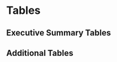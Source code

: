 \clearpage
# Tables

## Executive Summary Tables

\begingroup\fontsize{10}{11}\selectfont
\begingroup\fontsize{10}{11}\selectfont

\begin{longtable}[t]{r>{\centering\arraybackslash}p{1.83cm}>{\centering\arraybackslash}p{1.83cm}>{\centering\arraybackslash}p{1.83cm}>{\centering\arraybackslash}p{1.95cm}>{\centering\arraybackslash}p{1.83cm}}
\caption{Recent landings by fleet, total landings summed across fleets, and the total mortality including discards.\label{tab:removals}}\\
\toprule
Year & Fixed-gear & Trawl & Total Landings & Model-Estimated Total Dead Catch\\
\midrule
\endfirsthead
\caption[]{Recent landings by fleet, total landings summed across fleets, and the total mortality including discards. \textit{(continued)}}\\
\toprule
Year & Fixed-gear & Trawl & Total Landings & Model-Estimated Total Dead Catch\\
\midrule
\endhead

\endfoot
\bottomrule
\endlastfoot
2011 & 4,420.85 & 1,728.40 & 6,149.25 & 6,253.97\\
2012 & 3,670.22 & 1,514.58 & 5,184.80 & 5,283.60\\
2013 & 2,585.07 & 1,402.13 & 3,987.20 & 4,050.48\\
2014 & 2,924.26 & 1,292.20 & 4,216.46 & 4,294.90\\
2015 & 3,554.94 & 1,470.29 & 5,025.23 & 5,105.52\\
2016 & 3,829.86 & 1,475.95 & 5,305.81 & 5,401.39\\
2017 & 3,680.67 & 1,669.97 & 5,350.64 & 5,465.76\\
2018 & 3,648.68 & 1,478.26 & 5,126.94 & 5,220.22\\
2019 & 3,568.27 & 1,625.44 & 5,193.71 & 5,372.81\\
2020 & 2,660.03 & 1,102.72 & 3,762.75 & 3,882.69\\*
\end{longtable}
\endgroup{}
\endgroup{}


\begingroup\fontsize{10}{12}\selectfont
\begingroup\fontsize{10}{12}\selectfont

\begin{longtable}[t]{r>{\centering\arraybackslash}p{1.57cm}>{\centering\arraybackslash}p{1.57cm}>{\centering\arraybackslash}p{1.57cm}>{\centering\arraybackslash}p{1.57cm}>{\centering\arraybackslash}p{1.57cm}>{\centering\arraybackslash}p{1.57cm}}
\caption{Estimated recent trend in spawning biomass, the fraction unfished and the associated 95 percent intervals.}\\
\toprule
Year & Spawning Biomass (mt) & Lower Interval & Upper Interval & Fraction Unfished & Lower Interval & Upper Interval\\
\midrule
\endfirsthead
\caption[]{Estimated recent trend in spawning biomass and the fraction unfished and the 95 percent intervals. \textit{(continued)}}\\
\toprule
Year & Spawning Biomass (mt) & Lower Interval & Upper Interval & Fraction Unfished & Lower Interval & Upper Interval\\
\midrule
\endhead

\endfoot
\bottomrule
\endlastfoot
2011 & 80,351.5 & 32,648.1 & 128,054.9 & 0.48 & 0.32 & 0.63\\
2012 & 79,223.0 & 31,838.5 & 126,607.5 & 0.47 & 0.31 & 0.63\\
2013 & 79,605.1 & 32,059.9 & 127,150.3 & 0.47 & 0.31 & 0.63\\
2014 & 80,187.9 & 32,563.5 & 127,812.3 & 0.47 & 0.31 & 0.64\\
2015 & 79,676.1 & 32,447.4 & 126,904.8 & 0.47 & 0.31 & 0.63\\
2016 & 78,633.2 & 31,824.6 & 125,441.8 & 0.47 & 0.31 & 0.62\\
2017 & 79,326.7 & 31,973.0 & 126,680.6 & 0.47 & 0.31 & 0.63\\
2018 & 80,687.2 & 32,503.6 & 128,870.8 & 0.48 & 0.31 & 0.64\\
2019 & 83,925.1 & 33,936.0 & 133,914.2 & 0.50 & 0.33 & 0.67\\
2020 & 90,756.5 & 37,136.0 & 144,377.0 & 0.54 & 0.35 & 0.72\\
2021 & 97,801.9 & 40,802.4 & 154,801.4 & 0.58 & 0.38 & 0.77\\*
\end{longtable}
\endgroup{}
\endgroup{}

\clearpage

\newpage

\blandscape

\begingroup\fontsize{8}{9}\selectfont
\begingroup\fontsize{8}{9}\selectfont

\begin{longtable}[t]{r>{\centering\arraybackslash}p{1.1cm}>{\centering\arraybackslash}p{1.1cm}>{\centering\arraybackslash}p{1.12cm}>{\centering\arraybackslash}p{1.1cm}>{\centering\arraybackslash}p{1.1cm}>{\centering\arraybackslash}p{0.92cm}>{\centering\arraybackslash}p{1.1cm}>{\centering\arraybackslash}p{1.1cm}>{\centering\arraybackslash}p{1.25cm}>{\centering\arraybackslash}p{1.25cm}>{\centering\arraybackslash}p{1.25cm}}
\caption{\label{tab:summaryES}Summary of recent estimates and managment quantities.}\\
\toprule
Quantity & 2011 & 2012 & 2013 & 2014 & 2015 & 2016 & 2017 & 2018 & 2019 & 2020 & 2021\\
\midrule
\endfirsthead
\caption[]{Summary of recent estimates and managment quantities. \textit{(continued)}}\\
\toprule
Quantity & 2011 & 2012 & 2013 & 2014 & 2015 & 2016 & 2017 & 2018 & 2019 & 2020 & 2021\\
\midrule
\endhead

\endfoot
\bottomrule
\endlastfoot
OFL & 8,808 & 8,623 & 6,621 & 7,158 & 7,857 & 8,526 & 8,050 & 8,239 & 8,489 & 8,648 & 9,402\\
ACL & 6,813 & 6,605 & 5,451 & 5,909 & 6,512 & 7,121 & 7,117 & 7,419 & 7,750 & 7,896 & 8,791\\
Total Catch & 6,149.25 & 5,184.80 & 3,987.20 & 4,216.46 & 5,025.23 & 5,305.81 & 5,350.64 & 5,126.94 & 5,193.71 & 3762.75 &  \\ 
Total Dead & 6,253.97 & 5,283.60 & 4,050.48 & 4,294.90 & 5,105.52 & 5,401.39 & 5,465.76 & 5,220.22 & 5,372.81 & 3,882.69 &  \\ 
(1-SPR)/(1-SPR\_45\%) & 0.97 & 0.75 & 0.61 & 0.61 & 0.71 & 0.76 & 0.68 & 0.66 & 0.62 & 0.40 &  \\ 
Exploitation Rate & 0.03 & 0.02 & 0.02 & 0.02 & 0.02 & 0.03 & 0.02 & 0.02 & 0.02 & 0.01 &  \\ 
Age 4+ Biomass (mt) & 197,753 & 219,764 & 210,986 & 214,890 & 210,057 & 200,261 & 218,814 & 214,801 & 220,274 & 261,038 & 375,550 \\ 
Spawning Biomass (mt) & 80,352 & 79,223 & 79,605 & 80,188 & 79,676 & 78,633 & 79,327 & 80,687 & 83,925 & 90,757 & 97,802 \\ 
\textit{Lower Interval}& 32,648 & 31,839 & 32,060 & 32,564 & 32,447 & 31,825 & 31,973 & 32,504 & 33,936 & 37,136 & 40,802 \\ 
\textit{Upper Interval} & 128,055 & 126,607 & 127,150 & 127,812 & 126,905 & 125,442 & 126,681 & 128,871 & 133,914 & 144,377 & 154,801 \\ 
Recruits & 6,445.91 & 2,759.31 & 34,307.6 & 6,708.58 & 18,010.90 & 55,594.50 & 10,688.70 & 8,151.38 & 6,274.11 & 12,455.30 & 15,207.70\\
\textit{Lower Interval} & 4,178.80 & 1,354.63 & 26,613.44 & 4,305.72 & 12,988.99 & 42,481.78 & 6,368.27 & 3,745.37 & 536.41 & 944.73 & 978.10\\
\textit{Upper Interval} & 9,942.98 & 5,620.57 & 44,226.2 & 10,452.37 & 24,974.42 & 72,754.68 & 17,940.25 & 17,740.57 & 73,384.74 & 164,209.86 & \space 236,453.47\\
Fraction Unfished & 0.48 & 0.47 & 0.47 & 0.47 & 0.47 & 0.47 & 0.47 & 0.48 & 0.50 & 0.54 & 0.58 \\ 
\textit{Lower Interval} & 0.32 & 0.31 &  0.31 &  0.31 &  0.31  & 0.31 & 0.31 &  0.31 & 0.33 & 0.35 & 0.38 \\
\textit{Upper Interval}  & 0.63 & 0.63 & 0.63 & 0.64 & 0.63 & 0.62 & 0.63 & 0.64 & 0.67 & 0.72 & 0.77 \\*

\end{longtable}
\endgroup{}
\endgroup{}

\clearpage
\elandscape

\newpage

\begingroup\fontsize{9}{10}\selectfont
\begingroup\fontsize{9}{10}\selectfont

\begin{longtable}[t]{r>{\centering\arraybackslash}p{2.5cm}>{\centering\arraybackslash}p{2.5cm}>{\centering\arraybackslash}p{1.2cm}>{\centering\arraybackslash}p{2.5cm}>{\centering\arraybackslash}p{1.2cm}>{\centering\arraybackslash}p{2cm}>{\centering\arraybackslash}p{1.2cm}}
\caption{\label{tab:exploitES}Estimates of total dead catch (mt), relative 1-spawning potential ratio (SPR; 1-SPR/1-SPRTarget=0.45\%), and exploitation rate (catch/biomass of age-4+) from the base model. Approximate
95\% intervals follow in parentheses.}\\

\toprule
Year & Model-Estimated Total Dead Catch & Rel 1-SPR & Interval  & Exploitation Rate & Interval \\
\midrule
\endfirsthead
\caption[]{Estimated recent trend in age-0 recruitment (1000s), and recruitment deviations and the 95 percent intervals. \textit{(continued)}}\\
\toprule
Year & Model-Estimated Total Dead Catch & Rel 1-SPR & Interval  & Exploitation Rate &  Interval \\
\midrule
\endhead

\endfoot
\bottomrule
\endlastfoot
2011 & 6,253.97 & 0.97 & 0.60–1.34 & 0.0316 & 0.0138–0.0494\\
2012 & 5,283.60 & 0.75 & 0.41–1.09 & 0.0240 & 0.0106–0.0375\\
2013 & 4,050.48 & 0.61 & 0.31–0.92 & 0.0192 & 0.0084–0.0300\\
2014 & 4,294.90 & 0.61 & 0.30–0.92 & 0.0200 & 0.0088–0.0311\\
2015 & 5,105.52 & 0.71 & 0.37–1.05 & 0.0243 & 0.0108–0.0379\\
2016 & 5,401.39 & 0.76 & 0.41–1.10 & 0.0270 & 0.0119–0.0421\\
2017 & 5,465.76 & 0.68 & 0.36–1.01 & 0.0250 & 0.0110–0.0389\\
2018 & 5,220.22 & 0.66 & 0.34–0.98 & 0.0243 & 0.0107–0.0379\\
2019 & 5,372.81 & 0.62 & 0.31–0.92 & 0.0244 & 0.0107–0.0381\\
2020 & 3,882.69 & 0.40 & 0.18–0.63 & 0.0149 & 0.0066–0.0231\\*
\end{longtable}
\endgroup{}
\endgroup{}

\begingroup\fontsize{10}{11}\selectfont
\begingroup\fontsize{10}{11}\selectfont

\begin{longtable}[t]{r>{\centering\arraybackslash}p{1.57cm}>{\centering\arraybackslash}p{1.57cm}>{\centering\arraybackslash}p{1.57cm}>{\centering\arraybackslash}p{1.57cm}>{\centering\arraybackslash}p{1.57cm}>{\centering\arraybackslash}p{1.57cm}}
\caption{\label{tab:recrES}Estimated recent trend in Recruitment and recruitment deviations and the 95 percent intervals.}\\
\toprule
Year &Recruitment & Lower Interval & Upper Interval & Recruitment Deviations & Lower Interval & Upper Interval\\
\midrule
\endfirsthead
\caption[]{Estimated recent trend in age-0 recruitment (1000s), and recruitment deviations and the 95 percent intervals. \textit{(continued)}}\\
\toprule
Year & Recruitment & Lower Interval & Upper Interval & Recruitment Deviations & Lower Interval & Upper Interval\\
\midrule
\endhead

\endfoot
\bottomrule
\endlastfoot
2011 & 6,445.91 & 4,178.8 & 9,942.98 & 0.0896 & -0.3438 & 0.5231\\
2012 & 2,759.31 & 1,354.63 & 5,620.57 & -0.756 & -1.4674 & -0.0445\\
2013 & 34,307.60 & 26,613.44 & 44,226.2 & 1.7635 & 1.5095 & 2.0174\\
2014 & 6,708.58 & 4,305.72 & 10,452.37 & 0.13 & -0.3134 & 0.5734\\
2015 & 18,010.90 & 12,988.99 & 24,974.42 & 1.1189 & 0.792 & 1.4458\\
2016 & 55,594.50 & 42,481.78 & 72,754.68 & 2.2487 & 1.9797 & 2.5177\\
2017 & 10,688.70 & 6,368.27 & 17,940.25 & 0.598 & 0.0801 & 1.1158\\
2018 & 8,151.38 & 3,745.37 & 17,740.57 & 0.3235 & -0.4541 & 1.1012\\
2019 & 6,274.11 & 536.41 & 73,384.74 & 0.054 & -2.4053 & 2.5133\\
2020 & 12,455.30 & 944.73 & 164,209.86 & -0.1864 & -2.7654 & 2.3926\\
2021 & 15,207.70 & 978.10 & 236,453.47 & 0 & -2.7439 & 2.7439\\*
\end{longtable}
\endgroup{}
\endgroup{}
\clearpage
\begingroup\fontsize{10}{12}\selectfont
\begingroup\fontsize{10}{12}\selectfont


\begin{longtable}[t]{r>{\centering\arraybackslash}p{1.83cm}>{\centering\arraybackslash}p{1.83cm}>{\centering\arraybackslash}p{1.83cm}>{\centering\arraybackslash}p{1.83cm}>{\centering\arraybackslash}p{1.83cm}}
\caption{\label{tab:manageES} Recent trend in the overfishing limits (OFL), the annual catch limits (ACLs), the total landings, and model-estimated total dead catch ("total mortality", mt). Note that the Acceptable Biological Catches (ABCs) and ACLs are equal because the stock is estimated to be above 40\% of the unfished spawning biomass, and the PFMC has not seen fit to lower the ACLs for other reasons.}\\
\toprule
Year & OFL & ACL & Landings & Total Mortality\\
\midrule
\endfirsthead
\caption[]{Recent trend in the overfishing limits (OFL), the acceptable biological catches (ABC \textit{(continued)}}\\
\toprule
Year & OFL & ACL & Landings & Total Mortality\\
\midrule
\endhead

\endfoot
\bottomrule
\endlastfoot
2011 & 8,808 & 6,813 & 6,149.25 & 6,253.97\\
2012 & 8,623 & 6,605 & 5,184.80 & 5,283.60\\
2013 & 6,621 & 5,451 & 3,987.20 & 4,050.48\\
2014 & 7,158 & 5,909 & 4,216.46 & 4,294.90\\
2015 & 7,857 & 6,512 & 5,025.23 & 5,105.52\\
2016 & 8,526 & 7,121 & 5,305.81 & 5,401.39\\
2017 & 8,050 & 7,117 & 5,350.64 & 5,465.76\\
2018 & 8,239 & 7,419 & 5,126.94 & 5,220.22\\
2019 & 8,489 & 7,750 & 5,193.71 & 5,372.81\\
2020 & 8,648 & 7,896  & 3,762.75 & 3,882.69\\*
2021 & 9,402 & 8,791 &  - & -\\*
2022 & 9,005 & 8,375 &  - & -\\*
\end{longtable}
\endgroup{}
\endgroup{}


\begingroup\fontsize{10}{12}\selectfont
\begingroup\fontsize{10}{12}\selectfont

\begin{longtable}[t]{r>{\centering\arraybackslash}p{1.83cm}>{\centering\arraybackslash}p{1.83cm}>{\centering\arraybackslash}p{1.83cm}>{\centering\arraybackslash}p{1.83cm}>{\centering\arraybackslash}p{1.83cm}}
\caption{\label{tab:projectionES}Projections of potential OFLs (mt), ABCs (mt), estimated spawning biomass and fraction unfished. The total catches in 2021 and 2022 were set at the PFMC Groundfish Management Team requested values of 7,405 mt for 2021 and 7,055 mt for 2022 which are about 20\% lower than the ACL = ABC for those years; see Table \ref{tab:manageES} for GMT-defined ACLs and OFLs in 2021 and 2022.}\\
\toprule
Year & Predicted OFL (mt) & \textit{Catches} (2021-22) or ABCs (2023+) (mt)  & Age 4+ Biomass (mt) & Spawning Biomass (mt) & Fraction Unfished\\
\midrule
\endfirsthead
\caption[]{Projections of potential OFLs (mt), ABCs (mt), estimated spawning biomass and fraction unfished. \textit{(continued)}}\\
\toprule
Year & Predicted OFL (mt) & \textit{Catches} (2021-22) or ABCs (2023+) (mt) & Age 4+ Biomass (mt) & Spawning Biomass (mt) & Fraction Unfished\\
\midrule
\endhead

\endfoot
\bottomrule
\endlastfoot
2021 & - &  \textit{7,405.00} & 265,655 & 97,801.9 & 0.58\\
2022 & - &  \textit{7,055.00} & 261,481 & 99,956.5 & 0.59\\
2023 & 11,577.1 & 10,824.6 & 253540 & 99,449.9 & 0.59\\
2024 & 10,669.8 & 9,922.9 & 246090 & 95,943.8 & 0.57\\
2025 & 10,120.6 & 9,371.7 & 241976 & 93,063.3 & 0.55\\
2026 & 9,837.4 & 9,070.1 & 238823 & 90,925.0 & 0.54\\
2027 & 9,742.3 & 8,933.7 & 236280 & 89,290.8 & 0.53\\
2028 & 9,735.2 & 8,888.3 & 234037 & 87,941.5 & 0.52\\
2029 & 9,747.2 & 8,860.2 & 231955 & 86,743.8 & 0.51\\
2030 & 9,746.0 & 8,810.4 & 229993 & 85,644.5 & 0.51\\
2031 & 9,725.9 & 8,753.3 & 228162 & 84,634.2 & 0.50\\
2032 & 9,691.9 & 8,684.0 & 226462 & 83,707.8 & 0.50\\*
\end{longtable}
\endgroup{}
\endgroup{}

\begingroup\fontsize{9}{11}\selectfont
\begingroup\fontsize{9}{11}\selectfont
\begin{longtable}{lll|ll|ll|ll}
\caption{Decision table of 12-year projections of spawning stock biomass (SSB) and \% unfished (depletion) for alternative states of nature (columns) and management options (rows) beginning in 2021. Low and high states of nature are based on the 2021 SSB $\pm$ 1.15$\cdot$base model SSB standard deviation and the resulting unfished recruitment was used for the projections. Results are conditioned on the 2021 and 2022 catches, provided by the Pacific Fisheries Management Council Groundfish Management Team (GMT), being achieved exactly. The alternative catch streams are based on the GMT's requested P$^*$ values of 0.35 and 0.40. Note that values for the agreed-upon buffer level of P* = 0.45 is presented as the third row of the decision table as it represents the highest exploitation level among the three catch streams. Catches are total dead biomass, i.e., dead discard plus catch.} \\ 
  \hline
&Year&Total& \multicolumn{2}{c}{Low state (0.25)} & \multicolumn{2}{c}{Base (0.5)} & \multicolumn{2}{c}{High state (0.25)} \\
scenario & &catch& SSB & Depletion & SSB & Depletion & SSB & Depletion \\  
\hline \endfirsthead
\multicolumn{9}{l}{\footnotesize Decision table continued from previous page.} \\
\hline \endhead
\hline
\multicolumn{9}{l}{\footnotesize Continued on next page.} \\
\endfoot
\endlastfoot
\hline
P$^*$=0.35
& 2021 & 7,405 & 64,916 & 0.51 & 97,802& 0.58 & 131,513 & 0.63 \\ 
&  2022 & 7,055 & 66,222 & 0.52 & 99,957 & 0.59 & 134,550 & 0.65 \\ 
&  2023 & 9,412 & 65,396 & 0.51 & 99,450 & 0.59 & 134,266 & 0.64 \\ 
&  2024 & 8,608 & 62,150 & 0.49 & 96,661 & 0.57 & 131,626 & 0.63 \\ 
&  2025 & 8,101 & 59,177 & 0.46 & 94,436 & 0.56 & 129,680 & 0.62 \\ 
&  2026 & 7,796 & 56,750 & 0.44 & 92,909 & 0.55 & 128,548 & 0.62 \\ 
&  2027 & 7,649 & 54,732 & 0.43 & 91,867 & 0.54 & 127,974 & 0.61 \\ 
&  2028 & 7,570 & 52,951 & 0.41 & 91,099 & 0.54 & 127,714 & 0.61 \\ 
&  2029 & 7,504 & 51,310 & 0.40 & 90,483 & 0.54 & 127,626 & 0.61 \\ 
&  2030 & 7,437 & 49,770 & 0.39 & 89,967 & 0.53 & 127,646 & 0.61 \\ 
&  2031 & 7,342 & 48,316 & 0.38 & 89,530 & 0.53 & 127,742 & 0.61 \\ 
&  2032 & 7,247 & 46,956 & 0.37 & 89,175 & 0.53 & 127,911 & 0.61 \\ 
\hline
P$^*$=0.40
&  2021 & 7,405 & 64,916 & 0.51 & 97,802 & 0.58 & 131,513 & 0.63 \\ 
&  2022 & 7,055 & 66,222 & 0.52 & 99,957 & 0.59 & 134,550 & 0.65 \\ 
& 2023 & 10,107 & 65,396 & 0.51 & 99,450 & 0.59 & 134,266 & 0.64 \\ 
&  2024 & 9,252 & 61,794 & 0.48 & 96,308 & 0.57 & 131,273 & 0.63 \\ 
&  2025 & 8,722 & 58,494 & 0.46 & 93,761 & 0.56 & 129,004 & 0.62 \\ 
& 2026 & 8,421 & 55,765 & 0.44 & 91,935 & 0.54 & 127,568 & 0.61 \\ 
& 2027 & 8,282 & 53,451 & 0.42 & 90,602 & 0.54 & 126,699 & 0.61 \\ 
& 2028 & 8,218 & 51,380 & 0.40 & 89,546 & 0.53 & 126,149 & 0.60 \\
& 2029 & 8,168 & 49,449 & 0.39 & 88,643 & 0.52 & 125,774 & 0.60 \\ 
& 2030 & 8,117 & 47,616 & 0.37 & 87,840 & 0.52 & 125,509 & 0.60 \\ 
& 2031 & 8,039 & 45,869 & 0.36 & 87,117 & 0.52 & 125,324 & 0.60 \\ 
& 2032 & 7,950 & 44,214 & 0.35 & 86,479 & 0.51 & 125,215 & 0.60 \\
\hline
P$^*$=0.45
& 2021 & 7,405 & 64,916 & 0.51 & 97,802 & 0.58 & 131,513 & 0.63 \\ 
& 2022 & 7,055 & 66,222 & 0.52 & 99,957 & 0.59 & 134,550 & 0.65 \\ 
& 2023 & 10,825 & 65,396 & 0.51 & 99,450 & 0.59 & 134,266 & 0.64 \\ 
& 2024 & 9,923 & 61,426 & 0.48 & 95,935 & 0.57 & 130,908 & 0.63 \\ 
& 2025 & 9,372 & 57,787 & 0.45 & 93,014 & 0.55 & 128,302 & 0.62 \\ 
&  2026 & 9,070 & 54,742 & 0.43 & 90,821 & 0.54 & 126,550 & 0.61 \\ 
& 2027 & 8,934 & 52,126 & 0.41 & 89,130 & 0.53 & 125,375 & 0.60 \\ 
&  2028 & 8,888 & 49,760 & 0.39 & 87,727 & 0.52 & 124,528 & 0.60 \\ 
& 2029 & 8,860 & 47,532 & 0.37 & 86,483 & 0.51 & 123,858 & 0.59 \\ 
& 2030 & 8,810 & 45,402 & 0.36 & 85,346 & 0.51 & 123,298 & 0.59 \\ 
&  2031 & 8,753 & 43,364 & 0.34 & 84,304 & 0.50 & 122,829 & 0.59 \\ 
& 2032 & 8,684 & 41,415 & 0.32 & 83,351 & 0.49 & 122,438 & 0.59 \\ 
   \hline
\end{longtable}
\endgroup{}
\endgroup{}


## Additional Tables

\begingroup\fontsize{10}{12}\selectfont
\begingroup\fontsize{10}{12}\selectfont

\begin{longtable}[t]{r>{\centering\arraybackslash}p{1.83cm}>{\centering\arraybackslash}p{1.83cm}>{\centering\arraybackslash}p{1.83cm}>{\centering\arraybackslash}p{1.83cm}>{\centering\arraybackslash}p{1.83cm}}
\caption{\label{tab:bridgelike}Comparison of likelihoods by type across bridged model runs.}\\
\toprule
Label & 2019 benchmark (v3.30.09) & 2019 benchmark (v3.30.16), estimate & 2019 benchmark (v3.30.16), fix M \& 2 Selex Pars \\ 
\\\midrule
\endfirsthead
\caption[]{Comparison of likelihoods by type across bridged model runs.}\\
\toprule
Label & 2019 benchmark (v3.30.09) & 2019 benchmark (v3.30.16), estimate & 2019 benchmark (v3.30.16), fix M \& 2 Selex Pars \\ 
\midrule
\endhead
\hline

\endfoot
\bottomrule
\endlastfoot
TOTAL\_like & 3306.51 & 3306.81 & 3306.51 \\ 
Survey\_like & -4.99 & -4.41 & -4.99 \\ 
Length\_comp\_like & 334.59 & 334.63 & 334.59 \\ 
Age\_comp\_like & 2995.95 & 2995.88 & 2995.95 \\ 
Parm\_priors\_like & 0.45 & 0.47 & 0.45 \\*
\end{longtable}
\endgroup{}
\endgroup{}



\begingroup\fontsize{10}{12}\selectfont
\begingroup\fontsize{10}{12}\selectfont

\begin{longtable}[t]{r>{\centering\arraybackslash}p{2cm}}
\caption{\label{tab:likes}Likelihood components by source for the base update assessment model.}\\
\toprule
Label & Total\\
\midrule
\endfirsthead
\caption[]{Likelihood components by source in the base model. \textit{(continued)}}\\
\toprule
Label & Total\\
\midrule
\endhead

\endfoot
\bottomrule
\endlastfoot
TOTAL & 3432.67\\
Catch & 0.00\\
Equil catch & 0.00\\
Survey & -18.74\\
Discard & -77.89\\
Mean body wt & -23.40\\
Length comp & 140.35\\
Age comp & 3376.93\\
Recruitment & 35.14\\
InitEQ Regime & 0.00\\
Forecast Recruitment & 0.00\\
Parm priors & 0.28\\
Parm devs & 0.00\\
Crash Pen & 0.00\\*
\end{longtable}
\endgroup{}
\endgroup{}



\begin{table}[H]
\caption{Time-varying retention and selectivity parameters included in the base model based on key events and management history (See Management appendix of Haltuch et al. (2019)).}
\label{tab:tvretentionslxdates}
\begin{tabular}{lllll}
\hline
\multicolumn{2}{c}{Fixed-gear retention}&\multicolumn{2}{c}{Trawl retention}&Reason\\
\hline
Start year & End year & Start year & End year & Reason \\
\hline
1942 & 1946 & 1942 & 1946 & WWII, full retention \\
1947 & 1996 & 1947 & 1981 & Post-war fishery development \\
1997 & 2010 & 1982 & 2010 & Management trip limits \\
2011 & 2018 & 2011 & 2018 & Catch shares \\
2019 & 2020 & 2019 & 2020 & Influx of smaller fish and higher discarding \\
\hline
\multicolumn{2}{c}{Fixed-gear selectivity}&\multicolumn{2}{c}{Trawl selectivity}&Reason\\
\hline
1997 & 2002 & 1982 & 2002 & Management trip limits \\
2003 & 2010 & 2003 & 2010 & Rockfish conservation area \\
2011 & 2018 & 2011 & 2018 & Catch shares \\
\hline
\end{tabular}
\end{table}





\begingroup\fontsize{10}{12}\selectfont
\begingroup\fontsize{10}{12}\selectfont

\begin{longtable}[t]{r>{\centering\arraybackslash}p{1.83cm}>{\centering\arraybackslash}p{1.83cm}>{\centering\arraybackslash}p{1.83cm}>{\centering\arraybackslash}p{1.83cm}>{\centering\arraybackslash}p{1.83cm}}
\caption{\label{tab:basepars}Stock-recruitment, mortality, growth and catchability parameter estimates with their ~95\% interval from the base model.}\\
\toprule
Label & Estimate & Lower 5\% & Upper 95\%\\\midrule
\endfirsthead
\caption[]{Stock-recruitment, mortality, growth and catchability parameter estimates with their ~95\% interval from the base model. \textit{(continued)}
}\\
\toprule
Label & Estimate & Lower 5\% & Upper 95\%\\
\midrule
\endhead

\endfoot
\bottomrule
\endlastfoot
NatM\_p\_1\_Fem\_GP\_1 & 0.0726 & 0.0568 & 0.0883 \\ 
L\_at\_Amin\_Fem\_GP\_1 & 25.7200 & 24.8300 & 26.6100 \\ 
L\_at\_Amax\_Fem\_GP\_1 & 62.4600 & 61.2200 & 63.7000 \\ 
VonBert\_K\_Fem\_GP\_1 & 0.3433 & 0.3145 & 0.3721 \\ 
CV\_young\_Fem\_GP\_1 & 0.0573 & 0.0437 & 0.0708 \\ 
CV\_old\_Fem\_GP\_1 & 0.1095 & 0.1017 & 0.1173 \\ 
Wtlen\_1\_Fem\_GP\_1 & 0.0000 &  &  \\ 
Wtlen\_2\_Fem\_GP\_1 & 3.2730 &  &  \\ 
Mat50\%\_Fem\_GP\_1 & 55.1900 &  &  \\ 
Mat\_slope\_Fem\_GP\_1 & -0.4210 &  &  \\ 
Eggs/kg\_inter\_Fem\_GP\_1 & 1.0000 &  &  \\ 
Eggs/kg\_slope\_wt\_Fem\_GP\_1 & 0.0000 &  &  \\ 
NatM\_p\_1\_Mal\_GP\_1 & 0.0605 & 0.0496 & 0.0713 \\ 
L\_at\_Amin\_Mal\_GP\_1 & 26.9300 & 25.9200 & 27.9300 \\ 
L\_at\_Amax\_Mal\_GP\_1 & 56.6200 & 55.9900 & 57.2500 \\ 
VonBert\_K\_Mal\_GP\_1 & 0.3713 & 0.3442 & 0.3984 \\ 
CV\_young\_Mal\_GP\_1 & 0.0749 & 0.0620 & 0.0878 \\ 
CV\_old\_Mal\_GP\_1 & 0.0784 & 0.0730 & 0.0838 \\ 
Wtlen\_1\_Mal\_GP\_1 & 0.0000 &  &  \\ 
Wtlen\_2\_Mal\_GP\_1 & 3.2700 &  &  \\ 
CohortGrowDev & 1.0000 &  &  \\ 
FracFemale\_GP\_1 & 0.5000 &  &  \\ 
SR\_LN(R0) & 9.7050 & 9.1060 & 10.3000 \\ 
Q\_base\_ENV(4) & 0.0861 & 0.0352 & 0.1371 \\ 
Q\_extraSD\_ENV(4) & 0.3093 & 0.1987 & 0.4200 \\ 
LnQ\_base\_AKSHLF(5) & 0.3251 & -0.2136 & 0.8638 \\ 
Q\_extraSD\_AKSHLF(5) & 0.1785 & 0.0436 & 0.3134 \\ 
Q\_extraSD\_AKSLP(6) & 0.0362 & -0.0384 & 0.1107 \\ 
Q\_extraSD\_NWSLP(7) & 0.1623 & 0.0010 & 0.3236 \\ 
LnQ\_base\_AKSHLF(5)\_BLK1repl\_1995 & -0.0716 & -0.6238 & 0.4805 \\* 
\end{longtable}
\endgroup{}
\endgroup{}


\begingroup\fontsize{10}{12}\selectfont
\begingroup\fontsize{10}{12}\selectfont

\begin{longtable}[t]{r>{\centering\arraybackslash}p{1.83cm}>{\centering\arraybackslash}p{1.83cm}>{\centering\arraybackslash}p{1.83cm}>{\centering\arraybackslash}p{1.83cm}>{\centering\arraybackslash}p{1.83cm}}
\caption{\label{tab:ssh-input} Input sea-surface height index and standard error.}\\
\toprule
Year & Input SSH Index & Std. Error \\\midrule
\endfirsthead
\caption[]{Input sea-surface height index and standard error. \textit{(continued)}
}\\
\toprule
Year & Input SSH Index & Std. Error\\
\midrule
\endhead

\endfoot
\bottomrule
\endlastfoot  
  
1925 & -0.69 & 1.03 \\ 
  1926 & -0.01 & 1.04 \\ 
  1927 & -0.86 & 1.14 \\ 
  1928 & -1.29 & 1.20 \\ 
  1929 & -0.10 & 1.10 \\ 
  1930 & 0.07 & 1.04 \\ 
  1931 & -0.18 & 1.12 \\ 
  1932 & -1.37 & 1.28 \\ 
  1933 & -0.54 & 0.92 \\ 
  1934 & -0.39 & 0.80 \\ 
  1935 & 1.09 & 0.37 \\ 
  1936 & -1.33 & 0.59 \\ 
  1937 & -1.25 & 0.67 \\ 
  1938 & 1.44 & 0.45 \\ 
  1939 & 1.18 & 0.44 \\ 
  1940 & 0.53 & 0.32 \\ 
  1941 & -0.81 & 0.73 \\ 
  1942 & -0.69 & 0.72 \\ 
  1943 & -0.06 & 0.47 \\ 
  1944 & 0.00 & 0.38 \\ 
  1945 & 0.75 & 0.51 \\ 
  1946 & -0.71 & 0.52 \\ 
  1947 & -0.30 & 0.47 \\ 
  1948 & -2.96 & 1.14 \\ 
  1949 & 0.06 & 0.46 \\ 
  1950 & 0.33 & 0.38 \\ 
  1951 & -0.09 & 0.81 \\ 
  1952 & 0.77 & 0.39 \\ 
  1953 & -0.68 & 0.47 \\ 
  1954 & -0.04 & 0.43 \\ 
  1955 & 0.84 & 0.37 \\ 
  1956 & 0.22 & 0.39 \\ 
  1957 & 0.09 & 0.55 \\ 
  1958 & -0.96 & 0.77 \\ 
  1959 & 0.23 & 0.47 \\ 
  1960 & -1.29 & 0.64 \\ 
  1961 & -0.64 & 0.52 \\ 
  1962 & 0.17 & 0.45 \\ 
  1963 & -1.55 & 0.72 \\ 
  1964 & 1.46 & 0.89 \\ 
  1965 & 0.20 & 0.32 \\ 
  1966 & 2.21 & 0.55 \\ 
  1967 & -0.75 & 0.44 \\ 
  1968 & 1.06 & 0.43 \\ 
  1969 & -1.76 & 0.79 \\ 
  1970 & 1.55 & 0.69 \\ 
  1971 & -0.92 & 0.47 \\ 
  1972 & -0.39 & 0.37 \\ 
  1973 & 1.95 & 0.75 \\ 
  1974 & 0.07 & 0.22 \\ 
  1975 & 1.75 & 0.67 \\ 
  1976 & 0.83 & 0.22 \\ 
  1977 & 0.93 & 0.62 \\ 
  1978 & 0.03 & 0.28 \\ 
  1979 & 1.08 & 0.33 \\ 
  1980 & -0.11 & 0.22 \\ 
  1981 & 0.54 & 0.22 \\ 
  1982 & 0.24 & 0.26 \\ 
  1983 & -0.09 & 0.91 \\ 
  1984 & 0.07 & 0.38 \\ 
  1985 & 0.84 & 0.25 \\ 
  1986 & 0.50 & 0.19 \\ 
  1987 & 0.97 & 0.22 \\ 
  1988 & -0.48 & 0.38 \\ 
  1989 & 0.19 & 0.22 \\ 
  1990 & 0.25 & 0.16 \\ 
  1991 & 1.16 & 0.57 \\ 
  1992 & -0.15 & 0.61 \\ 
  1993 & -3.16 & 1.34 \\ 
  1994 & -0.18 & 0.28 \\ 
  1995 & -0.32 & 0.31 \\ 
  1996 & -0.55 & 0.28 \\ 
  1997 & -1.20 & 0.70 \\ 
  1998 & -0.48 & 0.36 \\ 
  1999 & 1.29 & 0.54 \\ 
  2000 & -0.25 & 0.23 \\ 
  2001 & 1.53 & 0.54 \\ 
  2002 & 1.67 & 0.78 \\ 
  2003 & -0.93 & 0.38 \\ 
  2004 & -0.17 & 0.21 \\ 
  2005 & -1.82 & 0.67 \\ 
  2006 & -0.63 & 0.47 \\ 
  2007 & 0.84 & 0.60 \\ 
  2008 & 1.53 & 0.52 \\ 
  2009 & 0.68 & 0.27 \\ 
  2010 & -0.97 & 0.38 \\ 
  2011 & -0.48 & 0.30 \\ 
  2012 & -1.07 & 0.50 \\ 
  2013 & 1.27 & 0.33 \\ 
  2014 & -0.15 & 0.63 \\ 
  2015 & 1.07 & 0.48 \\ 
  2016 & 0.82 & 0.21 \\ 
  2017 & -1.06 & 0.68 \\ 
  2018 & 0.30 & 0.17 \\ 
  2019 & 0.40 & 0.36 \\ 
  2020 & -0.17 & 0.30 \\*
\end{longtable}
\endgroup{}
\endgroup{}

\begingroup\fontsize{10}{12}\selectfont
\begingroup\fontsize{10}{12}\selectfont

\begin{longtable}[t]{r>{\centering\arraybackslash}p{1.83cm}>{\centering\arraybackslash}p{1.83cm}>{\centering\arraybackslash}p{1.83cm}>{\centering\arraybackslash}p{1.83cm}>{\centering\arraybackslash}p{1.83cm}}
\caption{\label{tab:selparest}Estimated selectivity parameters from the base model.}\\
\toprule
Label & Estimate\\\midrule
\endfirsthead
\caption[]{Estimated selectivity parameters from the base model. \textit{(continued)}}\\
\toprule
Label & Estimate\\
\midrule
\endhead

\endfoot
\bottomrule
\endlastfoot
Retain-L-infl-FIX(1) & 41.00 \\ 
Retain-L-width-FIX(1) & 6.01 \\ 
Retain-L-asymptote-logit-FIX(1) & 10.00 \\ 
Retain-L-maleoffset-FIX(1) & 0.00 \\ 
Retain-L-infl-TWL(3) & 41.00 \\ 
Retain-L-width-TWL(3) & 2.90 \\ 
Retain-L-asymptote-logit-TWL(3) & 10.00 \\ 
Retain-L-maleoffset-TWL(3) & 0.00 \\ 
Age-DblN-peak-FIX(1) & 5.00 \\ 
Age-DblN-top-logit-FIX(1) & -4.00 \\ 
Age-DblN-ascend-se-FIX(1) & 0.19 \\ 
Age-DblN-descend-se-FIX(1) & 2.84 \\ 
Age-DblN-start-logit-FIX(1) & -5.00 \\ 
Age-DblN-end-logit-FIX(1) & -1.50 \\ 
AgeSel-1MaleDogleg-FIX & 0.00 \\ 
AgeSel-1MaleatZero-FIX & 0.06 \\ 
AgeSel-1MaleatDogleg-FIX & -0.84 \\ 
AgeSel-1MaleatMaxage-FIX & -1.31 \\ 
Age-DblN-peak-TWL(3) & 1.00 \\ 
Age-DblN-top-logit-TWL(3) & -4.00 \\ 
Age-DblN-ascend-se-TWL(3) & -2.40 \\ 
Age-DblN-descend-se-TWL(3) & -9.00 \\ 
Age-DblN-start-logit-TWL(3) & -4.03 \\ 
Age-DblN-end-logit-TWL(3) & -1.60 \\ 
Age-DblN-peak-AKSHLF(5) & 1.00 \\ 
Age-DblN-top-logit-AKSHLF(5) & -4.00 \\ 
Age-DblN-ascend-se-AKSHLF(5) & -9.74 \\ 
Age-DblN-descend-se-AKSHLF(5) & -1.01 \\ 
Age-DblN-start-logit-AKSHLF(5) & -2.50 \\ 
Age-DblN-end-logit-AKSHLF(5) & -3.86 \\ 
AgeSel-5MaleDogleg-AKSHLF & 0.00 \\ 
AgeSel-5MaleatZero-AKSHLF & -0.54 \\ 
AgeSel-5MaleatDogleg-AKSHLF & -0.17 \\ 
AgeSel-5MaleatMaxage-AKSHLF & -6.16 \\ 
Age-DblN-peak-AKSLP(6) & 1.47 \\ 
Age-DblN-top-logit-AKSLP(6) & -4.00 \\ 
Age-DblN-ascend-se-AKSLP(6) & -4.00 \\ 
Age-DblN-descend-se-AKSLP(6) & -5.97 \\ 
Age-DblN-start-logit-AKSLP(6) & -1.34 \\ 
Age-DblN-end-logit-AKSLP(6) & -0.53 \\ 
Age-DblN-peak-NWSLP(7) & 3.59 \\ 
Age-DblN-top-logit-NWSLP(7) & -4.00 \\ 
Age-DblN-ascend-se-NWSLP(7) & 1.49 \\ 
Age-DblN-descend-se-NWSLP(7) & -3.30 \\ 
Age-DblN-start-logit-NWSLP(7) & -4.57 \\ 
Age-DblN-end-logit-NWSLP(7) & 0.19 \\ 
Age-DblN-peak-NWCBO(8) & 0.09 \\ 
Age-DblN-top-logit-NWCBO(8) & -4.00 \\ 
Age-DblN-ascend-se-NWCBO(8) & -8.45 \\ 
Age-DblN-descend-se-NWCBO(8) & 3.48 \\ 
Age-DblN-start-logit-NWCBO(8) & -4.00 \\ 
Age-DblN-end-logit-NWCBO(8) & -0.32 \\ 
Retain-L-infl-FIX(1)-BLK2repl-1942 & 25.00 \\ 
Retain-L-infl-FIX(1)-BLK2repl-1947 & 38.96 \\ 
Retain-L-infl-FIX(1)-BLK2repl-1997 & 40.35 \\ 
Retain-L-infl-FIX(1)-BLK2repl-2011 & 41.37 \\ 
Retain-L-infl-FIX(1)-BLK2repl-2019 & 35.92 \\ 
Retain-L-asymptote-logit-FIX(1)-BLK2repl-1942 & 10.00 \\ 
Retain-L-asymptote-logit-FIX(1)-BLK2repl-1947 & 10.00 \\ 
Retain-L-asymptote-logit-FIX(1)-BLK2repl-1997 & 2.54 \\ 
Retain-L-asymptote-logit-FIX(1)-BLK2repl-2011 & 4.01 \\ 
Retain-L-asymptote-logit-FIX(1)-BLK2repl-2019 & 2.14 \\ 
Retain-L-infl-TWL(3)-BLK3repl-1942 & 25.00 \\ 
Retain-L-infl-TWL(3)-BLK3repl-1947 & 45.93 \\ 
Retain-L-infl-TWL(3)-BLK3repl-1982 & 47.75 \\ 
Retain-L-infl-TWL(3)-BLK3repl-2011 & 33.75 \\ 
Retain-L-infl-TWL(3)-BLK3repl-2019 & 42.27 \\ 
Retain-L-asymptote-logit-TWL(3)-BLK3repl-1942 & 10.00 \\ 
Retain-L-asymptote-logit-TWL(3)-BLK3repl-1947 & 10.00 \\ 
Retain-L-asymptote-logit-TWL(3)-BLK3repl-1982 & 3.74 \\ 
Retain-L-asymptote-logit-TWL(3)-BLK3repl-2011 & 10.00 \\ 
Retain-L-asymptote-logit-TWL(3)-BLK3repl-2019 & 5.33 \\ 
Age-DblN-peak-FIX(1)-BLK4repl-1997 & 3.15 \\ 
Age-DblN-peak-FIX(1)-BLK4repl-2003 & 5.04 \\ 
Age-DblN-peak-FIX(1)-BLK4repl-2011 & 3.06 \\ 
Age-DblN-ascend-se-FIX(1)-BLK4repl-1997 & -1.24 \\ 
Age-DblN-ascend-se-FIX(1)-BLK4repl-2003 & 1.85 \\ 
Age-DblN-ascend-se-FIX(1)-BLK4repl-2011 & -8.68 \\ 
Age-DblN-descend-se-TWL(3)-BLK5repl-1982 & 2.06 \\ 
Age-DblN-descend-se-TWL(3)-BLK5repl-2003 & 6.60 \\ 
Age-DblN-descend-se-TWL(3)-BLK5repl-2011 & 9.18 \\ 
Age-DblN-descend-se-AKSHLF(5)-BLK6repl-1995 & 3.17 \\*
\end{longtable}
\endgroup{}
\endgroup{}




\clearpage

\begingroup\fontsize{10}{12}\selectfont
\begingroup\fontsize{10}{12}\selectfont

\begin{longtable}[t]{r>{\centering\arraybackslash}p{3cm}>{\centering\arraybackslash}p{2cm}>{\centering\arraybackslash}p{3cm}>{\centering\arraybackslash}p{3cm}}
\caption{\label{tab:torctorcw1}Comparison of Francis weights between the 2019 benchmark and 2021 update base model.}\\
\toprule
Label & 2019 Weights & 2021 Update Weights \\\midrule
\endfirsthead
\caption[]{Comparison of Francis weights between the 2021 update base model and the 2019 benchmark weights}\\
\toprule
Label & 2019 Weights & 2021 Update Weights \\
\midrule
\endhead

\endfoot
\bottomrule
\endlastfoot
len FIX & NA (not in model) & 0.095328 \\
len TWL & NA (not in model) & 0.044144 \\
len NWCBO & 0.291349 & 0.032931 \\
age FIX & 1 & 0.101402\\
age TWL & 1 & 0.193659 \\
age AKSHLF & 0.103912 & 1 \\
age AKSLP & 0.316743 & 0.109196 \\
age NWSLP & 0.440877 & 0.12705 \\
age NWCBO & 0.246557 & 0.286539 \\*
\end{longtable}
\endgroup{}
\endgroup{}

\clearpage

\begingroup\fontsize{10}{12}\selectfont
\begingroup\fontsize{10}{12}\selectfont

\begin{longtable}[t]{r>{\centering\arraybackslash}p{1.83cm}>{\centering\arraybackslash}p{1.83cm}>{\centering\arraybackslash}p{1.83cm}>{\centering\arraybackslash}p{2cm}>{\centering\arraybackslash}p{2cm}}
\caption{\label{tab:torctorcw2}Comparison of likelihoods and parameter estimates between the 2021 update base model, which was iteratively weighted using the Francis method, and the same model using the 2019 benchmark weights.}\\
\toprule
Label & Base & Base with 2019 Weights\\\midrule
\endfirsthead
\caption[]{Comparison of likelihoods and select parameter estimates between the 2021 update base model which was iteratively weighted using the Francis method, and the same model using the 2019 benchmark weights. \textit{(continued)}}\\
\toprule
Label & Base & Base with 2019 Weights\\
\midrule
\endhead

\endfoot
\bottomrule
\endlastfoot
Total Likelihood & 3432.67 & 7064.72\\
Survey Likelihood & -18.7403 & -23.9026\\
Length comp Likelihood & 140.351 & 1409.14\\
Age comp Likelihood & 3376.93 & 5549.82\\
Parm priors Likelihood & 0.282114 & 0.260356\\
NatM p 1 Fem GP 1 & 0.0725861 & 0.0716219\\
L at Amin Fem GP 1 & 25.7207 & 27.2095\\
L at Amax Fem GP 1 & 62.4569 & 62.2122\\
VonBert K Fem GP 1 & 0.343282 & 0.353679\\
CV young Fem GP 1 & 0.0572535 & 0.0687359\\
CV old Fem GP 1 & 0.109531 & 0.102166\\
NatM p 1 Mal GP 1 & 0.060472 & 0.0604435\\
L at Amin Mal GP 1 & 26.926 & 26.2399\\
L at Amax Mal GP 1 & 56.6228 & 55.9886\\
VonBert K Mal GP 1 & 0.371287 & 0.43448\\
CV young Mal GP 1 & 0.0749235 & 0.0959105\\
CV old Mal GP 1 & 0.0783725 & 0.0775673\\
SR LN(R0) & 9.70454 & 9.43696\\
SPRratio 2019 & 0.61702 & 0.663576\\
SPRratio 2021 & 0.765683 & 0.653669\\
F 2019 & 0.0243915 & 0.0272988\\
F 2021 & 0.0330918 & 0.0261667\\
Bratio 2019 & 0.496966 & 0.617103\\
Bratio 2021 & 0.579137 & 0.683158\\
SSB Virgin thousand mt & 168.875 & 131.097\\
Totbio unfished & 419070 & 321441\\
SmryBio unfished & 393647 & 300404\\
Recr Virgin millions & 16.3918 & 12.5435\\
SSB Btgt thousand mt & 67.55 & 52.439\\
SPR Btgt & 0.464286 & 0.464286\\
SSB MSY thousand mt & 41.702 & 32.153\\
SPR MSY & 0.327623 & 0.326123\\
Retain L infl FIX(1) BLK2repl 2019 & 35.9209 & 45.5014\\
Retain L asymptote logit FIX(1) BLK2repl 2019 & 2.13517 & 3.65292\\
Retain L asymptote logit TWL(3) BLK3repl 2019 & 5.32676 & 9.99992\\
annF Btgt & 0.0431076 & 0.0446488\\
annF MSY & 0.0700526 & 0.0731536\\*
\end{longtable}
\endgroup{}
\endgroup{}



\begingroup\fontsize{8}{10}\selectfont
\begingroup\fontsize{8}{10}\selectfont

\begin{longtable}[t]{r>{\centering\arraybackslash}p{1.83cm}>{\centering\arraybackslash}p{1.83cm}>{\centering\arraybackslash}p{1.83cm}>{\centering\arraybackslash}p{1.83cm}>{\centering\arraybackslash}p{1.83cm}}
\caption{\label{tab:allcatches}Landings (mt) by fleet for all years, total landings (mt), and and model-estimated total dead catch ('total dead', mt) summed by year.}\\
\toprule
Year & Fixed-gear & Trawl & Total Landings & Total Dead\\
\midrule
\endfirsthead
\caption[]{Landings (mt) by fleet for all years, total landings (mt), and total mortality (mt) summed by year. \textit{(continued)}}\\
\toprule
Year & Fixed-gear & Trawl & Total Landings & Total Dead\\
\midrule
\endhead

\endfoot
\bottomrule
\endlastfoot
1890 & 2.12 & 0.00 & 2.12 & 2.14\\
1891 & 6.08 & 0.00 & 6.08 & 6.16\\
1892 & 6.75 & 0.00 & 6.75 & 6.84\\
1893 & 10.05 & 0.00 & 10.05 & 10.18\\
1894 & 12.25 & 0.00 & 12.25 & 12.41\\
1895 & 16.65 & 0.00 & 16.65 & 16.87\\
1896 & 18.68 & 0.00 & 18.68 & 18.92\\
1897 & 20.70 & 0.00 & 20.70 & 20.97\\
1898 & 22.73 & 0.00 & 22.73 & 23.03\\
1899 & 24.75 & 0.00 & 24.75 & 25.08\\
1900 & 49.89 & 0.00 & 49.89 & 50.55\\
1901 & 76.30 & 1.37 & 77.67 & 78.76\\
1902 & 102.71 & 2.75 & 105.46 & 106.98\\
1903 & 129.12 & 4.13 & 133.25 & 135.19\\
1904 & 155.53 & 5.51 & 161.04 & 163.41\\
1905 & 138.10 & 6.88 & 144.98 & 147.20\\
1906 & 135.20 & 8.26 & 143.46 & 145.72\\
1907 & 142.00 & 9.64 & 151.64 & 154.06\\
1908 & 85.79 & 11.02 & 96.81 & 98.56\\
1909 & 141.05 & 12.37 & 153.42 & 155.97\\
1910 & 196.32 & 13.71 & 210.03 & 213.39\\
1911 & 251.58 & 15.06 & 266.64 & 270.80\\
1912 & 306.84 & 16.41 & 323.25 & 328.21\\
1913 & 362.10 & 17.76 & 379.86 & 385.62\\
1914 & 417.36 & 19.11 & 436.47 & 443.03\\
1915 & 472.48 & 20.12 & 492.60 & 499.93\\
1916 & 1287.88 & 26.32 & 1314.20 & 1332.62\\
1917 & 1694.92 & 286.38 & 1981.31 & 2019.33\\
1918 & 2683.77 & 157.05 & 2840.82 & 2884.82\\
1919 & 919.08 & 105.43 & 1024.51 & 1042.42\\
1920 & 627.01 & 245.84 & 872.85 & 894.55\\
1921 & 846.41 & 321.89 & 1168.30 & 1196.99\\
1922 & 711.23 & 84.53 & 795.76 & 809.73\\
1923 & 1259.02 & 169.43 & 1428.45 & 1454.23\\
1924 & 1534.96 & 293.77 & 1828.73 & 1864.84\\
1925 & 1869.37 & 227.41 & 2096.78 & 2133.67\\
1926 & 1639.23 & 55.29 & 1694.52 & 1718.98\\
1927 & 2205.99 & 312.45 & 2518.44 & 2563.45\\
1928 & 1820.93 & 288.62 & 2109.55 & 2148.15\\
1929 & 1814.85 & 468.39 & 2283.24 & 2330.49\\
1930 & 2096.51 & 445.83 & 2542.34 & 2592.41\\
1931 & 1066.82 & 330.36 & 1397.18 & 1428.12\\
1932 & 1345.15 & 303.32 & 1648.46 & 1681.62\\
1933 & 1094.08 & 428.73 & 1522.81 & 1558.89\\
1934 & 1958.01 & 681.41 & 2639.42 & 2699.73\\
1935 & 2481.48 & 901.51 & 3382.99 & 3461.88\\
1936 & 2015.35 & 336.95 & 2352.30 & 2397.82\\
1937 & 2296.59 & 231.52 & 2528.11 & 2570.53\\
1938 & 2217.14 & 257.96 & 2475.10 & 2517.45\\
1939 & 2448.23 & 295.40 & 2743.63 & 2793.34\\
1940 & 1878.04 & 301.44 & 2179.48 & 2222.78\\
1941 & 1652.36 & 487.74 & 2140.09 & 2190.67\\
1942 & 2293.38 & 935.37 & 3228.75 & 3232.16\\
1943 & 1838.17 & 2084.58 & 3922.75 & 3926.95\\
1944 & 1485.58 & 2998.92 & 4484.50 & 4489.45\\
1945 & 1690.96 & 2726.11 & 4417.07 & 4422.03\\
1946 & 2782.52 & 1672.34 & 4454.86 & 4459.84\\
1947 & 1716.51 & 516.31 & 2232.82 & 2315.08\\
1948 & 1886.90 & 945.65 & 2832.55 & 2972.18\\
1949 & 1986.53 & 983.06 & 2969.59 & 3115.87\\
1950 & 1623.74 & 1016.48 & 2640.22 & 2793.47\\
1951 & 2253.00 & 2011.83 & 4264.83 & 4577.88\\
1952 & 1477.81 & 1163.16 & 2640.97 & 2830.29\\
1953 & 965.21 & 691.62 & 1656.83 & 1779.62\\
1954 & 1323.34 & 997.10 & 2320.44 & 2495.70\\
1955 & 1289.13 & 898.32 & 2187.45 & 2347.03\\
1956 & 970.89 & 2434.90 & 3405.79 & 3893.23\\
1957 & 1599.31 & 951.73 & 2551.04 & 2764.61\\
1958 & 764.11 & 768.06 & 1532.16 & 1694.82\\
1959 & 1234.49 & 984.39 & 2218.88 & 2424.23\\
1960 & 1675.39 & 1191.87 & 2867.26 & 3140.20\\
1961 & 1055.49 & 756.02 & 1811.51 & 1977.31\\
1962 & 1010.21 & 1616.57 & 2626.78 & 2938.96\\
1963 & 948.97 & 869.38 & 1818.36 & 2006.92\\
1964 & 1008.75 & 1037.79 & 2046.54 & 2254.89\\
1965 & 909.90 & 1023.56 & 1933.46 & 2142.02\\
1966 & 740.20 & 1132.49 & 1872.69 & 2106.05\\
1967 & 2459.77 & 1819.11 & 4278.88 & 5700.44\\
1968 & 1421.13 & 1313.86 & 2734.99 & 3359.94\\
1969 & 3410.91 & 2067.98 & 5478.89 & 5925.45\\
1970 & 1765.93 & 2839.89 & 4605.82 & 4982.18\\
1971 & 1407.28 & 2479.75 & 3887.03 & 4170.52\\
1972 & 3082.13 & 3538.53 & 6620.66 & 6991.06\\
1973 & 1396.59 & 4275.50 & 5672.09 & 6068.19\\
1974 & 5122.47 & 3478.06 & 8600.53 & 8995.28\\
1975 & 10333.70 & 3966.03 & 14299.73 & 14811.57\\
1976 & 20506.80 & 3888.01 & 24394.81 & 25045.64\\
1977 & 5243.54 & 3497.85 & 8741.39 & 9370.43\\
1978 & 7708.79 & 4532.11 & 12240.90 & 13006.32\\
1979 & 16772.00 & 7116.30 & 23888.30 & 24879.21\\
1980 & 4537.32 & 4506.94 & 9044.26 & 10058.19\\
1981 & 5855.33 & 5437.39 & 11292.72 & 12432.86\\
1982 & 8247.92 & 10117.70 & 18365.62 & 20442.89\\
1983 & 7112.16 & 7280.22 & 14392.38 & 15680.69\\
1984 & 5363.84 & 8215.94 & 13579.78 & 14734.11\\
1985 & 6611.02 & 7141.24 & 13752.26 & 14914.46\\
1986 & 6311.73 & 6456.36 & 12768.09 & 14104.25\\
1987 & 5871.70 & 6454.05 & 12325.75 & 13716.47\\
1988 & 5062.31 & 5446.62 & 10508.93 & 11456.30\\
1989 & 4410.42 & 5667.45 & 10077.87 & 11015.77\\
1990 & 3780.55 & 5108.30 & 8888.85 & 9759.06\\
1991 & 4319.25 & 4932.10 & 9251.35 & 10392.76\\
1992 & 3868.54 & 5311.01 & 9179.55 & 10281.74\\
1993 & 3147.79 & 4808.73 & 7956.52 & 8730.70\\
1994 & 3708.95 & 3759.34 & 7468.29 & 7968.20\\
1995 & 4011.64 & 3795.59 & 7807.23 & 8318.36\\
1996 & 4080.78 & 4131.29 & 8212.07 & 9042.94\\
1997 & 4121.76 & 3734.32 & 7856.08 & 8673.40\\
1998 & 2175.02 & 2142.96 & 4317.98 & 4673.20\\
1999 & 3408.12 & 3117.12 & 6525.24 & 6974.06\\
2000 & 3505.46 & 2615.74 & 6121.20 & 6697.35\\
2001 & 3012.75 & 2563.61 & 5576.36 & 6871.87\\
2002 & 2190.07 & 1556.61 & 3746.68 & 4513.93\\
2003 & 3010.56 & 2213.78 & 5224.34 & 5703.88\\
2004 & 3278.36 & 2410.93 & 5689.29 & 6092.07\\
2005 & 3599.66 & 2396.47 & 5996.13 & 6337.75\\
2006 & 3380.39 & 2536.10 & 5916.49 & 6210.87\\
2007 & 2621.13 & 2486.01 & 5107.14 & 5341.24\\
2008 & 2796.21 & 2890.67 & 5686.88 & 5928.94\\
2009 & 3889.01 & 3061.45 & 6950.46 & 7367.34\\
2010 & 4054.53 & 2539.32 & 6593.85 & 7003.45\\
2011 & 4420.85 & 1728.40 & 6149.25 & 6253.97\\
2012 & 3670.22 & 1514.58 & 5184.80 & 5283.60\\
2013 & 2585.07 & 1402.13 & 3987.20 & 4050.48\\
2014 & 2924.26 & 1292.20 & 4216.46 & 4294.90\\
2015 & 3554.94 & 1470.29 & 5025.23 & 5105.52\\
2016 & 3829.86 & 1475.95 & 5305.81 & 5401.39\\
2017 & 3680.67 & 1669.97 & 5350.64 & 5465.76\\
2018 & 3648.68 & 1478.26 & 5126.94 & 5220.22\\
2019 & 3568.27 & 1625.44 & 5193.71 & 5372.81\\
2020 & 2660.03 & 1102.72 & 3762.75 & 3882.69\\*
\end{longtable}
\endgroup{}
\endgroup{}



\begingroup\fontsize{8}{10}\selectfont
\begingroup\fontsize{8}{10}\selectfont

\begin{longtable}[t]{r>{\centering\arraybackslash}p{1.22cm}>{\centering\arraybackslash}p{1.22cm}>{\centering\arraybackslash}p{1.22cm}>{\centering\arraybackslash}p{1.22cm}>{\centering\arraybackslash}p{1.22cm}>{\centering\arraybackslash}p{1.22cm}>{\centering\arraybackslash}p{1.22cm}>{\centering\arraybackslash}p{1.22cm}}
\caption{\label{tab:timeseries}Time series of population estimates from the base model.}\\
\toprule
Year & Total Biomass (mt) & Spawning Biomass (mt) & Total Biomass 4+ (mt) & Fraction Unfished & Age-0 Recruits & Total Mortality (mt) & (1-SPR)/(1-SPR 45\%) & Exploitation Rate\\
\midrule
\endfirsthead
\caption[]{Time series of population estimates from the base model. \textit{(continued)}}\\
\toprule
Year & Total Biomass (mt) & Spawning Biomass (mt) & Total Biomass 4+ (mt) & Fraction Unfished & Age-0 Recruits & Total Mortality (mt) & (1-SPR)/(1-SPR 45\%) & Exploitation Rate\\
\midrule
\endhead

\endfoot
\bottomrule
\endlastfoot
1890 & 405749 & 163972.0 & 382012 & 0.97 & 15122.00 & 2.14 & 0.00 & 0.00\\
1891 & 404869 & 163640.0 & 381233 & 0.97 & 15055.50 & 6.16 & 0.00 & 0.00\\
1892 & 403935 & 163290.0 & 380417 & 0.97 & 14986.20 & 6.84 & 0.00 & 0.00\\
1893 & 402950 & 162923.0 & 379566 & 0.96 & 14914.00 & 10.18 & 0.00 & 0.00\\
1894 & 401911 & 162533.0 & 378633 & 0.96 & 14838.90 & 12.41 & 0.00 & 0.00\\
1895 & 400820 & 162119.0 & 377653 & 0.96 & 14760.70 & 16.87 & 0.00 & 0.00\\
1896 & 399677 & 161680.0 & 376625 & 0.96 & 14679.30 & 18.92 & 0.00 & 0.00\\
1897 & 398483 & 161219.0 & 375550 & 0.95 & 14594.40 & 20.97 & 0.00 & 0.00\\
1898 & 397237 & 160738.0 & 374430 & 0.95 & 14505.90 & 23.03 & 0.00 & 0.00\\
1899 & 395939 & 160235.0 & 373262 & 0.95 & 14413.60 & 25.08 & 0.00 & 0.00\\
1900 & 394588 & 159711.0 & 372045 & 0.95 & 14317.30 & 50.55 & 0.01 & 0.00\\
1901 & 393158 & 159152.0 & 370757 & 0.94 & 14217.10 & 78.76 & 0.01 & 0.00\\
1902 & 391645 & 158555.0 & 369392 & 0.94 & 14113.00 & 106.98 & 0.01 & 0.00\\
1903 & 390049 & 157920.0 & 367949 & 0.94 & 14005.40 & 135.19 & 0.02 & 0.00\\
1904 & 388368 & 157248.0 & 366428 & 0.93 & 13894.50 & 163.41 & 0.02 & 0.00\\
1905 & 386602 & 156537.0 & 364827 & 0.93 & 13780.00 & 147.20 & 0.02 & 0.00\\
1906 & 384792 & 155813.0 & 363189 & 0.92 & 13661.90 & 145.72 & 0.02 & 0.00\\
1907 & 382924 & 155069.0 & 361497 & 0.92 & 13539.60 & 154.06 & 0.02 & 0.00\\
1908 & 380986 & 154296.0 & 359740 & 0.91 & 13413.60 & 98.56 & 0.01 & 0.00\\
1909 & 379037 & 153534.0 & 357980 & 0.91 & 13285.00 & 155.97 & 0.02 & 0.00\\
1910 & 376966 & 152712.0 & 356102 & 0.90 & 13154.50 & 213.39 & 0.03 & 0.00\\
1911 & 374772 & 151831.0 & 354106 & 0.90 & 13022.60 & 270.80 & 0.03 & 0.00\\
1912 & 372457 & 150890.0 & 351993 & 0.89 & 12887.00 & 328.21 & 0.04 & 0.00\\
1913 & 370023 & 149890.0 & 349764 & 0.89 & 12745.10 & 385.62 & 0.05 & 0.00\\
1914 & 367472 & 148831.0 & 347423 & 0.88 & 12595.60 & 443.03 & 0.06 & 0.00\\
1915 & 364804 & 147715.0 & 344973 & 0.87 & 12442.90 & 499.93 & 0.06 & 0.00\\
1916 & 362021 & 146545.0 & 342416 & 0.87 & 12291.80 & 1332.62 & 0.17 & 0.00\\
1917 & 358368 & 144861.0 & 338999 & 0.86 & 12132.20 & 2019.33 & 0.24 & 0.01\\
1918 & 354001 & 142821.0 & 334914 & 0.85 & 11972.90 & 2884.82 & 0.34 & 0.01\\
1919 & 348777 & 140221.0 & 329931 & 0.83 & 11807.30 & 1042.42 & 0.14 & 0.00\\
1920 & 345374 & 138705.0 & 326759 & 0.82 & 11644.10 & 894.55 & 0.12 & 0.00\\
1921 & 342093 & 137334.0 & 323747 & 0.81 & 11479.00 & 1196.99 & 0.16 & 0.00\\
1922 & 338474 & 135808.0 & 320406 & 0.80 & 11317.70 & 809.73 & 0.11 & 0.00\\
1923 & 335206 & 134441.0 & 317359 & 0.80 & 11152.40 & 1454.23 & 0.19 & 0.00\\
1924 & 331274 & 132710.0 & 313676 & 0.79 & 10980.10 & 1864.84 & 0.25 & 0.01\\
1925 & 326912 & 130764.0 & 309597 & 0.77 & 9775.53 & 2133.67 & 0.28 & 0.01\\
1926 & 322007 & 128637.0 & 305222 & 0.76 & 9913.06 & 1718.98 & 0.24 & 0.01\\
1927 & 317324 & 126714.0 & 301233 & 0.75 & 9490.01 & 2563.45 & 0.34 & 0.01\\
1928 & 311579 & 124330.0 & 296474 & 0.74 & 9250.06 & 2148.15 & 0.30 & 0.01\\
1929 & 306056 & 122070.0 & 291145 & 0.72 & 9450.82 & 2330.49 & 0.33 & 0.01\\
1930 & 300310 & 119643.0 & 285821 & 0.71 & 9365.17 & 2592.41 & 0.37 & 0.01\\
1931 & 294348 & 116972.0 & 279971 & 0.69 & 9151.94 & 1428.12 & 0.22 & 0.01\\
1932 & 289605 & 114916.0 & 275158 & 0.68 & 8771.19 & 1681.62 & 0.26 & 0.01\\
1933 & 284630 & 112733.0 & 270447 & 0.67 & 8755.94 & 1558.89 & 0.24 & 0.01\\
1934 & 279822 & 110717.0 & 266021 & 0.66 & 8658.74 & 2699.73 & 0.41 & 0.01\\
1935 & 273950 & 108134.0 & 260520 & 0.64 & 10284.20 & 3461.88 & 0.51 & 0.01\\
1936 & 267870 & 105171.0 & 254136 & 0.62 & 7799.76 & 2397.82 & 0.39 & 0.01\\
1937 & 262816 & 102708.0 & 248888 & 0.61 & 7874.64 & 2570.53 & 0.43 & 0.01\\
1938 & 257597 & 100260.0 & 243652 & 0.59 & 10039.40 & 2517.45 & 0.42 & 0.01\\
1939 & 252975 & 98068.9 & 240312 & 0.58 & 9666.47 & 2793.34 & 0.47 & 0.01\\
1940 & 248579 & 95759.2 & 234837 & 0.57 & 9075.17 & 2222.78 & 0.39 & 0.01\\
1941 & 245103 & 93820.3 & 230069 & 0.56 & 7995.19 & 2190.67 & 0.38 & 0.01\\
1942 & 241652 & 92209.0 & 227525 & 0.55 & 8079.23 & 3232.16 & 0.54 & 0.01\\
1943 & 237063 & 90368.4 & 224049 & 0.54 & 8369.40 & 3926.95 & 0.63 & 0.02\\
1944 & 231729 & 88490.8 & 219698 & 0.52 & 8436.82 & 4489.45 & 0.70 & 0.02\\
1945 & 225805 & 86382.8 & 213876 & 0.51 & 9173.28 & 4422.03 & 0.71 & 0.02\\
1946 & 220201 & 84072.2 & 207920 & 0.50 & 8036.47 & 4459.84 & 0.73 & 0.02\\
1947 & 214666 & 81397.8 & 202028 & 0.48 & 8430.11 & 2315.08 & 0.44 & 0.01\\
1948 & 211623 & 79776.1 & 198523 & 0.47 & 8133.39 & 2972.18 & 0.54 & 0.01\\
1949 & 208171 & 78138.8 & 195683 & 0.46 & 9241.07 & 3115.87 & 0.57 & 0.02\\
1950 & 205059 & 76595.5 & 192187 & 0.45 & 10081.00 & 2793.47 & 0.52 & 0.01\\
1951 & 202939 & 75366.8 & 189512 & 0.45 & 9833.75 & 4577.88 & 0.75 & 0.02\\
1952 & 199603 & 73531.2 & 185189 & 0.44 & 12292.90 & 2830.29 & 0.52 & 0.02\\
1953 & 199096 & 72658.0 & 183489 & 0.43 & 9740.28 & 1779.62 & 0.35 & 0.01\\
1954 & 199998 & 72562.4 & 183775 & 0.43 & 11544.70 & 2495.70 & 0.46 & 0.01\\
1955 & 200861 & 72539.4 & 183660 & 0.43 & 17909.70 & 2347.03 & 0.43 & 0.01\\
1956 & 204001 & 72962.9 & 186119 & 0.43 & 14912.80 & 3893.23 & 0.60 & 0.02\\
1957 & 206785 & 73214.9 & 185470 & 0.43 & 15735.10 & 2764.61 & 0.47 & 0.01\\
1958 & 211813 & 74003.2 & 186954 & 0.44 & 14423.00 & 1694.82 & 0.29 & 0.01\\
1959 & 218398 & 76205.1 & 195332 & 0.45 & 21143.40 & 2424.23 & 0.39 & 0.01\\
1960 & 226149 & 78746.6 & 201417 & 0.47 & 14240.00 & 3140.20 & 0.46 & 0.02\\
1961 & 233028 & 81279.2 & 207679 & 0.48 & 15711.80 & 1977.31 & 0.29 & 0.01\\
1962 & 241012 & 84605.0 & 213725 & 0.50 & 21605.50 & 2938.96 & 0.39 & 0.01\\
1963 & 249214 & 88139.9 & 224918 & 0.52 & 13503.50 & 2006.92 & 0.28 & 0.01\\
1964 & 257333 & 91854.2 & 230920 & 0.54 & 22161.90 & 2254.89 & 0.29 & 0.01\\
1965 & 266341 & 95449.0 & 237401 & 0.57 & 15609.70 & 2142.02 & 0.27 & 0.01\\
1966 & 274829 & 99285.2 & 249075 & 0.59 & 220342.00 & 2106.05 & 0.26 & 0.01\\
1967 & 335666 & 103099.0 & 253644 & 0.61 & 10773.30 & 5700.44 & 0.48 & 0.02\\
1968 & 390908 & 105801.0 & 262983 & 0.63 & 15509.40 & 3359.94 & 0.27 & 0.01\\
1969 & 442934 & 117917.0 & 268474 & 0.70 & 10284.10 & 5925.45 & 0.44 & 0.02\\
1970 & 478308 & 146379.0 & 459427 & 0.87 & 14552.60 & 4982.18 & 0.38 & 0.01\\
1971 & 500821 & 176229.0 & 480207 & 1.04 & 10793.70 & 4170.52 & 0.28 & 0.01\\
1972 & 511625 & 196299.0 & 493717 & 1.16 & 11886.90 & 6991.06 & 0.42 & 0.01\\
1973 & 510472 & 205308.0 & 491151 & 1.22 & 18010.40 & 6068.19 & 0.41 & 0.01\\
1974 & 505429 & 208275.0 & 486834 & 1.23 & 14144.00 & 8995.28 & 0.51 & 0.02\\
1975 & 494039 & 204892.0 & 472486 & 1.21 & 20931.80 & 14811.57 & 0.76 & 0.03\\
1976 & 476917 & 195746.0 & 451149 & 1.16 & 34095.80 & 25045.64 & 1.13 & 0.06\\
1977 & 454316 & 179811.0 & 424521 & 1.06 & 13566.60 & 9370.43 & 0.66 & 0.02\\
1978 & 446967 & 173568.0 & 410828 & 1.03 & 8843.33 & 13006.32 & 0.88 & 0.03\\
1979 & 433933 & 166961.0 & 400110 & 0.99 & 58709.10 & 24879.21 & 1.33 & 0.06\\
1980 & 419557 & 155984.0 & 390342 & 0.92 & 10638.40 & 10058.19 & 0.80 & 0.03\\
1981 & 418078 & 152668.0 & 379433 & 0.90 & 19929.80 & 12432.86 & 0.89 & 0.03\\
1982 & 414289 & 149051.0 & 362284 & 0.88 & 12137.20 & 20442.89 & 1.20 & 0.06\\
1983 & 399415 & 144988.0 & 378975 & 0.86 & 4137.94 & 15680.69 & 1.04 & 0.04\\
1984 & 384154 & 142381.0 & 363082 & 0.84 & 25175.50 & 14734.11 & 1.00 & 0.04\\
1985 & 370974 & 138846.0 & 353853 & 0.82 & 23427.50 & 14914.46 & 1.05 & 0.04\\
1986 & 359298 & 133034.0 & 337711 & 0.79 & 15929.10 & 14104.25 & 1.06 & 0.04\\
1987 & 348846 & 126423.0 & 315440 & 0.75 & 3419.76 & 13716.47 & 1.07 & 0.04\\
1988 & 335756 & 121081.0 & 310605 & 0.72 & 18219.90 & 11456.30 & 0.99 & 0.04\\
1989 & 325473 & 117897.0 & 307837 & 0.70 & 11615.70 & 11015.77 & 0.96 & 0.04\\
1990 & 314813 & 114731.0 & 300195 & 0.68 & 33468.50 & 9759.06 & 0.91 & 0.03\\
1991 & 310687 & 110981.0 & 283270 & 0.66 & 1399.02 & 10392.76 & 0.97 & 0.04\\
1992 & 303048 & 106863.0 & 277625 & 0.63 & 7433.31 & 10281.74 & 0.98 & 0.04\\
1993 & 293824 & 103876.0 & 267656 & 0.62 & 3850.08 & 8730.70 & 0.89 & 0.03\\
1994 & 283168 & 102757.0 & 277423 & 0.61 & 9836.95 & 7968.20 & 0.86 & 0.03\\
1995 & 272436 & 100679.0 & 262596 & 0.60 & 24339.50 & 8318.36 & 0.91 & 0.03\\
1996 & 265014 & 96752.6 & 250938 & 0.57 & 704.37 & 9042.94 & 1.01 & 0.04\\
1997 & 254933 & 91619.2 & 235548 & 0.54 & 541.30 & 8673.40 & 1.07 & 0.04\\
1998 & 243067 & 87304.8 & 225432 & 0.52 & 5894.78 & 4673.20 & 0.70 & 0.02\\
1999 & 234111 & 85897.0 & 231783 & 0.51 & 21514.70 & 6974.06 & 0.97 & 0.03\\
2000 & 226417 & 82606.6 & 217407 & 0.49 & 69677.30 & 6697.35 & 1.01 & 0.03\\
2001 & 235580 & 78017.1 & 202295 & 0.46 & 17570.60 & 6871.87 & 0.99 & 0.03\\
2002 & 247510 & 74104.0 & 192151 & 0.44 & 10865.10 & 4513.93 & 0.69 & 0.02\\
2003 & 260995 & 75410.6 & 198234 & 0.45 & 2277.30 & 5703.88 & 0.73 & 0.03\\
2004 & 267813 & 82490.0 & 248499 & 0.49 & 7243.73 & 6092.07 & 0.67 & 0.02\\
2005 & 269384 & 90497.0 & 258167 & 0.54 & 499.96 & 6337.75 & 0.66 & 0.02\\
2006 & 264799 & 95212.3 & 259196 & 0.56 & 2107.05 & 6210.87 & 0.64 & 0.02\\
2007 & 256132 & 96184.2 & 249884 & 0.57 & 768.18 & 5341.24 & 0.58 & 0.02\\
2008 & 245042 & 94814.0 & 243353 & 0.56 & 41725.60 & 5928.94 & 0.66 & 0.02\\
2009 & 241872 & 91041.9 & 229030 & 0.54 & 2029.67 & 7367.34 & 0.82 & 0.03\\
2010 & 236498 & 85111.8 & 213797 & 0.50 & 16187.40 & 7003.45 & 0.87 & 0.03\\
2011 & 234090 & 80351.5 & 197753 & 0.48 & 6445.91 & 6253.97 & 0.97 & 0.03\\
2012 & 231379 & 79223.0 & 219764 & 0.47 & 2759.31 & 5283.60 & 0.75 & 0.02\\
2013 & 227296 & 79605.1 & 210986 & 0.47 & 34307.60 & 4050.48 & 0.61 & 0.02\\
2014 & 230136 & 80187.9 & 214890 & 0.47 & 6708.58 & 4294.90 & 0.61 & 0.02\\
2015 & 231760 & 79676.1 & 210057 & 0.47 & 18010.90 & 5105.52 & 0.71 & 0.02\\
2016 & 234433 & 78633.2 & 200261 & 0.47 & 55594.50 & 5401.39 & 0.76 & 0.03\\
2017 & 247736 & 79326.7 & 218814 & 0.47 & 10688.70 & 5465.76 & 0.68 & 0.02\\
2018 & 260117 & 80687.2 & 214801 & 0.48 & 8151.38 & 5220.22 & 0.66 & 0.02\\
2019 & 270037 & 83925.1 & 220274 & 0.50 & 6274.11 & 5372.81 & 0.62 & 0.02\\
2020 & 275029 & 90756.5 & 261038 & 0.54 & 12455.30 & 3882.69 & 0.40 & 0.01\\
2021 & 278378 & 97801.9 & 265655 & 0.58 & 15207.70 & 7405.00 & 0.68 & 0.03\\
2022 & 276698 & 99956.5 & 261481 & 0.59 & 15264.20 & 7055.00 & 0.68 & 0.03\\
2023 & 274881 & 99449.9 & 253540 & 0.59 & 15251.10 & 10824.59 & 0.96 & 0.04\\
2024 & 269477 & 95943.8 & 246090 & 0.57 & 15157.40 & 9922.92 & 0.96 & 0.04\\
2025 & 265341 & 93063.3 & 241976 & 0.55 & 15076.00 & 9371.67 & 0.95 & 0.04\\
2026 & 262107 & 90925.0 & 238823 & 0.54 & 15012.80 & 9070.10 & 0.95 & 0.04\\
2027 & 259435 & 89290.8 & 236280 & 0.53 & 14962.90 & 8933.73 & 0.95 & 0.04\\
2028 & 257087 & 87941.5 & 234037 & 0.52 & 14920.60 & 8888.28 & 0.95 & 0.04\\
2029 & 254921 & 86743.8 & 231955 & 0.51 & 14882.10 & 8860.17 & 0.94 & 0.04\\
2030 & 252891 & 85644.5 & 229993 & 0.51 & 14846.00 & 8810.38 & 0.94 & 0.04\\
2031 & 251001 & 84634.2 & 228162 & 0.50 & 14812.20 & 8753.33 & 0.94 & 0.04\\
2032 & 249245 & 83707.8 & 226462 & 0.50 & 14780.60 & 8683.96 & 0.93 & 0.04\\*
\end{longtable}
\endgroup{}
\endgroup{}

